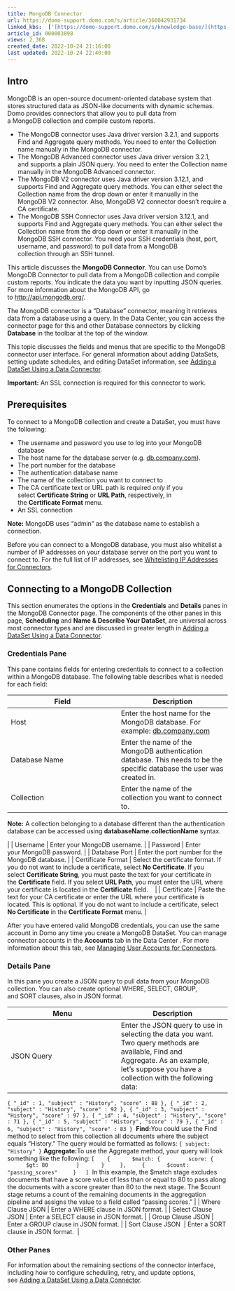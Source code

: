 ```yaml
---
title: MongoDB Connector
url: https://domo-support.domo.com/s/article/360042931734
linked_kbs:  ['[https://domo-support.domo.com/s/knowledge-base/](https://domo-support.domo.com/s/knowledge-base/)', '[https://domo-support.domo.com/s/](https://domo-support.domo.com/s/)', '[https://domo-support.domo.com/s/topic/0TO5w000000ZammGAC](https://domo-support.domo.com/s/topic/0TO5w000000ZammGAC)', '[https://domo-support.domo.com/s/topic/0TO5w000000ZanLGAS](https://domo-support.domo.com/s/topic/0TO5w000000ZanLGAS)', '[https://domo-support.domo.com/s/topic/0TO5w000000ZaojGAC](https://domo-support.domo.com/s/topic/0TO5w000000ZaojGAC)', '[https://domo-support.domo.com/s/article/360042926274](https://domo-support.domo.com/s/article/360042926274)', '[https://domo-support.domo.com/s/article/360043630093](https://domo-support.domo.com/s/article/360043630093)', '[https://domo-support.domo.com/s/article/360042926054](https://domo-support.domo.com/s/article/360042926054)', '[https://domo-support.domo.com/s/article/360042931734](https://domo-support.domo.com/s/article/360042931734)', '[https://domo-support.domo.com/s/topic/0TO5w000000ZaojGAC/database-connectors](https://domo-support.domo.com/s/topic/0TO5w000000ZaojGAC/database-connectors)', '[https://domo-support.domo.com/s/article/360043429933](https://domo-support.domo.com/s/article/360043429933)', '[https://domo-support.domo.com/s/article/360043429953](https://domo-support.domo.com/s/article/360043429953)', '[https://domo-support.domo.com/s/article/360042925494](https://domo-support.domo.com/s/article/360042925494)', '[https://domo-support.domo.com/s/article/4408174643607](https://domo-support.domo.com/s/article/4408174643607)', '[https://domo-support.domo.com/s/article/360043429913](https://domo-support.domo.com/s/article/360043429913)', '[https://domo-support.domo.com/s/login/](https://domo-support.domo.com/s/login/)']
article_id: 000003898
views: 2,368
created_date: 2022-10-24 21:16:00
last updated: 2022-10-24 22:40:00
---
```




Intro
-----


MongoDB is an open-source document-oriented database system that stores structured data as JSON-like documents with dynamic schemas. Domo provides connectors that allow you to pull data from a MongoDB collection and compile custom reports. 


* The MongoDB connector uses Java driver version 3.2.1, and supports Find and Aggregate query methods. You need to enter the Collection name manually in the MongoDB connector.
* The MongoDB Advanced connector uses Java driver version 3.2.1, and supports a plain JSON query. You need to enter the Collection name manually in the MongoDB Advanced connector.
* The MongoDB V2 connector uses Java driver version 3.12.1, and supports Find and Aggregate query methods. You can either select the Collection name from the drop down or enter it manually in the MongoDB V2 connector. Also, MongoDB V2 connector doesn’t require a CA certificate.
* The MongoDB SSH Connector uses Java driver version 3.12.1, and supports Find and Aggregate query methods. You can either select the Collection name from the drop down or enter it manually in the MongoDB SSH connector. You need your SSH credentials (host, port, username, and password) to pull data from a MongoDB collection through an SSH tunnel.


This article discusses the **MongoDB Connector**. You can use Domo's MongoDB Connector to pull data from a MongoDB collection and compile custom reports. You indicate the data you want by inputting JSON queries. For more information about the MongoDB API, go to <http://api.mongodb.org/>.


The MongoDB connector is a "Database" connector, meaning it retrieves data from a database using a query. In the Data Center, you can access the connector page for this and other Database connectors by clicking **Database** in the toolbar at the top of the window.


This topic discusses the fields and menus that are specific to the MongoDB connector user interface. For general information about adding DataSets, setting update schedules, and editing DataSet information, see [Adding a DataSet Using a Data Connector](/s/article/360042926274 "Adding a DataSet Using a Data Connector").




 

**Important:** An SSL connection is required for this connector to work. 



Prerequisites
-------------


To connect to a MongoDB collection and create a DataSet, you must have the following:


* The username and password you use to log into your MongoDB database
* The host name for the database server (e.g. [db.company.com](http://db.company.com)).
* The port number for the database
* The authentication database name
* The name of the collection you want to connect to
* The CA certificate text or URL path is required *only* if you select **Certificate String** or **URL Path**, respectively, in the **Certificate Format** menu.
* An SSL connection







**Note:** MongoDB uses "admin" as the database name to establish a connection.



Before you can connect to a MongoDB database, you must also whitelist a number of IP addresses on your database server on the port you want to connect to. For the full list of IP addresses, see [Whitelisting IP Addresses for Connectors](/s/article/360043630093 "Whitelisting IP Addresses for Connectors").


Connecting to a MongoDB Collection
----------------------------------


This section enumerates the options in the **Credentials** and **Details** panes in the MongoDB Connector page. The components of the other panes in this page, **Scheduling** and **Name & Describe Your DataSet**, are universal across most connector types and are discussed in greater length in [Adding a DataSet Using a Data Connector](/s/article/360042926274 "Adding a DataSet Using a Data Connector").


### Credentials Pane


This pane contains fields for entering credentials to connect to a collection within a MongoDB database. The following table describes what is needed for each field:  




| Field | Description |
| --- | --- |
| Host | Enter the host name for the MongoDB database. For example:  [db.company.com](http://db.company.com)  |
| Database Name | Enter the name of the MongoDB authentication database. This needs to be the specific database the user was created in. |
| Collection  | Enter the name of the collection you want to connect to.





**Note:** A collection belonging to a database different than the authentication database can be accessed using **databaseName.collectionName** syntax.


 |
| Username | Enter your MongoDB username. |
| Password | Enter your MongoDB password. |
| Database Port | Enter the port number for the MongoDB database. |
| Certificate Format | Select the certificate format. If you do not want to include a certificate, select **No Certificate**. If you select **Certificate String**, you must paste the text for your certificate in the **Certificate** field. If you select **URL Path**, you must enter the URL where your certificate is located in the **Certificate** field.    |
| Certificate | Paste the text for your CA certificate or enter the URL where your certificate is located. This is optional. If you do not want to include a certificate, select **No Certificate** in the **Certificate Format** menu. |


After you have entered valid MongoDB credentials, you can use the same account in Domo any time you create a MongoDB DataSet. You can manage connector accounts in the **Accounts** tab in the Data Center . For more information about this tab, see [Managing User Accounts for Connectors](/s/article/360042926054 "Managing User Accounts for Connectors").


### Details Pane


In this pane you create a JSON query to pull data from your MongoDB collection. You can also create optional WHERE, SELECT, GROUP, and SORT clauses, also in JSON format.




| Menu | Description |
| --- | --- |
| JSON Query | Enter the JSON query to use in selecting the data you want. Two query methods are available, Find and Aggregate. As an example, let's suppose you have a collection with the following data:
`{ "_id" : 1, "subject" : "History", "score" : 88 }, { "_id" : 2, "subject" : "History", "score" : 92 }, { "_id" : 3, "subject" : "History", "score" : 97 }, { "_id" : 4, "subject" : "History", "score" : 71 }, { "_id" : 5, "subject" : "History", "score" : 79 }, { "_id" : 6, "subject" : "History", "score" : 83 }` 
**Find:**You could use the Find method to select from this collection all documents where the subject equals "History." The query would be formatted as follows:
`{ subject: "History" }`
**Aggregate:**To use the Aggregate method, your query will look something like the following:
`[    {       $match: {         score: {           $gt: 80         }       }     },     {       $count: "passing_scores"     }   ]` 
In this example, the $match stage excludes documents that have a score value of less than or equal to 80 to pass along the documents with a score greater than 80 to the next stage. The $count stage returns a count of the remaining documents in the aggregation pipeline and assigns the value to a field called "passing scores." |
| Where Clause JSON | Enter a WHERE clause in JSON format. |
| Select Clause JSON | Enter a SELECT clause in JSON format. |
| Group Clause JSON | Enter a GROUP clause in JSON format. |
| Sort Clause JSON  | Enter a SORT clause in JSON format.  |


### Other Panes


For information about the remaining sections of the connector interface, including how to configure scheduling, retry, and update options, see [Adding a DataSet Using a Data Connector](/s/article/360042926274).

